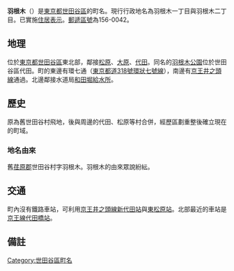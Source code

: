 {{Pathnav|日本|東京都|世田谷區|frame=1}}
{{Infobox Settlement
|official_name = 羽根木
|native_name =
|settlement_type = [[町|町]]
|image_skyline =
|imagesize =
|image_caption =
|image_flag =
|image_seal =
| image_map =
| map_caption =
| pushpin_map =
|subdivision_type = [[國家|國家]]
|subdivision_name = [[File:Flag_of_Japan.svg|border]] [[日本|日本]]
|subdivision_type1 = [[都道府縣|都道府縣]]
|subdivision_name1 = [[File:Flag_of_Tokyo_Prefecture.svg|25px]] [[東京都|東京都]]
|subdivision_type2 = [[東京都區部|特別區]]
|subdivision_name2 = [[File:Flag_of_Setagaya,_Tokyo.svg|25px]] [[世田谷區|世田谷區]]
|established_title =
|established_date =
|government_type =
|leader_title =
|leader_name =
|area_magnitude =
|area_total_sq_mi =
|area_total_km2 = 0.324
|area_land_sq_mi =
|area_land_km2 =
|area_urban_sq_mi =
|area_urban_km2 =
|area_metro_km2 =
|area_metro_sq_mi =
|population_as_of= 2013年（平成25年）9月1日
|population_footnotes = <ref>[http://www.city.setagaya.lg.jp/kurashi/107/157/692/694/1884/d00123410_d/fil/district201309.xls 平成25年（2013年）の世田谷区の町丁別人口と世帯数 - 世田谷区]</ref>
|population_total = 6637
|population_urban =
|population_metro =
|population_density_sq_mi =
|population_density_km2 = auto
| timezone = [[日本標準時間|JST]]
| utc_offset = +9
|timezone_DST =
|utc_offset_DST =
|latd=|latm=|lats=|latNS=
|longd=|longm=|longs=|longEW=
|elevation_footnotes=
|elevation_m =
|elevation_ft =
|postal_code_type = [[郵遞區號|郵遞區號]]
|postal_code = 156-0042
|area_code =
|website =
|footnotes =
}}
'''羽根木'''（{{jpn|j=羽根木|hg=はねぎ|rm=Hanegi|f=y}}）是[[東京都|東京都]][[世田谷區|世田谷區]]的町名。現行行政地名為羽根木一丁目與羽根木二丁目。已實施[[住居表示|住居表示]]。[[郵遞區號|郵遞區號]]為156-0042。

== 地理 ==
位於[[東京都|東京都]][[世田谷區|世田谷區]]東北部，鄰接[[松原_(世田谷區)|松原]]、[[大原_(世田谷區)|大原]]、[[代田_(世田谷區)|代田]]。同名的[[羽根木公園|羽根木公園]]位於世田谷區代田。町的東邊有環七通（[[東京都道318號環狀七號線|東京都道318號環狀七號線]]），南邊有[[京王井之頭線|京王井之頭線]]通過。北邊鄰接水道局[[和田堀給水所|和田堀給水所]]。

== 歷史 ==
原為舊世田谷村飛地，後與周邊的代田、松原等村合併，經歷區劃重整後確立現在的町域。

=== 地名由來 ===
舊[[荏原郡|荏原郡]]世田谷村字羽根木。羽根木的由來眾說紛紜。

== 交通 ==
町內沒有鐵路車站，可利用[[京王井之頭線|京王井之頭線]][[新代田站|新代田站]]與[[東松原站|東松原站]]。北部最近的車站是[[京王線|京王線]][[代田橋站|代田橋站]]。

== 備註 ==
{{reflist}}

{{世田谷區的町名}}
{{DEFAULTSORT:Hanegi}}
[[Category:世田谷區町名|Category:世田谷區町名]]